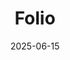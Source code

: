 ---
title: "Folio"
date: "2025-06-15"
description: "A sleek and modern personal portfolio and blog built with Next.js, React, and TypeScript. It showcases my projects, technical writing, and development journey, all styled with Tailwind CSS and powered by MDX for rich content authoring."
image: "/projects/folio/cover.png"
github: "https://github.com/Chixide1/Folio"
live: "https://ckdoestech.com"
projectLink: "/projects/folio"
tags:
  - "Next.JS"
  - "React"
  - "Typescript"
  - "Tailwind"
  - "MDX"
---
